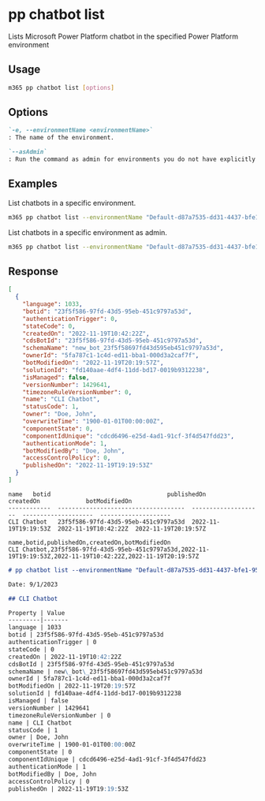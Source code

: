 
# pp chatbot list

Lists Microsoft Power Platform chatbot in the specified Power Platform environment

## Usage

```sh
m365 pp chatbot list [options]
```

## Options

```md definition-list
`-e, --environmentName <environmentName>`
: The name of the environment.

`--asAdmin`
: Run the command as admin for environments you do not have explicitly assigned permissions to.
```

<Global />

## Examples

List chatbots in a specific environment.

```sh
m365 pp chatbot list --environmentName "Default-d87a7535-dd31-4437-bfe1-95340acd55c5"
```

List chatbots in a specific environment as admin.

```sh
m365 pp chatbot list --environmentName "Default-d87a7535-dd31-4437-bfe1-95340acd55c5" --asAdmin
```

## Response

<Tabs>
  <TabItem value="JSON">

  ```json
  [
    {
      "language": 1033,
      "botid": "23f5f586-97fd-43d5-95eb-451c9797a53d",
      "authenticationTrigger": 0,
      "stateCode": 0,
      "createdOn": "2022-11-19T10:42:22Z",
      "cdsBotId": "23f5f586-97fd-43d5-95eb-451c9797a53d",
      "schemaName": "new_bot_23f5f58697fd43d595eb451c9797a53d",
      "ownerId": "5fa787c1-1c4d-ed11-bba1-000d3a2caf7f",
      "botModifiedOn": "2022-11-19T20:19:57Z",
      "solutionId": "fd140aae-4df4-11dd-bd17-0019b9312238",
      "isManaged": false,
      "versionNumber": 1429641,
      "timezoneRuleVersionNumber": 0,
      "name": "CLI Chatbot",
      "statusCode": 1,
      "owner": "Doe, John",
      "overwriteTime": "1900-01-01T00:00:00Z",
      "componentState": 0,
      "componentIdUnique": "cdcd6496-e25d-4ad1-91cf-3f4d547fdd23",
      "authenticationMode": 1,
      "botModifiedBy": "Doe, John",
      "accessControlPolicy": 0,
      "publishedOn": "2022-11-19T19:19:53Z"
    }
  ]
  ```

  </TabItem>
  <TabItem value="Text">

  ```text
  name   botid                                 publishedOn           createdOn             botModifiedOn
  ------------  ------------------------------------  --------------------  --------------------  --------------------
  CLI Chatbot   23f5f586-97fd-43d5-95eb-451c9797a53d  2022-11-19T19:19:53Z  2022-11-19T10:42:22Z  2022-11-19T20:19:57Z
  ```

  </TabItem>
  <TabItem value="CSV">

  ```csv
  name,botid,publishedOn,createdOn,botModifiedOn
  CLI Chatbot,23f5f586-97fd-43d5-95eb-451c9797a53d,2022-11-19T19:19:53Z,2022-11-19T10:42:22Z,2022-11-19T20:19:57Z
  ```

  </TabItem>
  <TabItem value="Markdown">

  ```md
  # pp chatbot list --environmentName "Default-d87a7535-dd31-4437-bfe1-95340acd55c5"

  Date: 9/1/2023

  ## CLI Chatbot

  Property | Value
  ---------|-------
  language | 1033
  botid | 23f5f586-97fd-43d5-95eb-451c9797a53d
  authenticationTrigger | 0
  stateCode | 0
  createdOn | 2022-11-19T10:42:22Z
  cdsBotId | 23f5f586-97fd-43d5-95eb-451c9797a53d
  schemaName | new\_bot\_23f5f58697fd43d595eb451c9797a53d
  ownerId | 5fa787c1-1c4d-ed11-bba1-000d3a2caf7f
  botModifiedOn | 2022-11-19T20:19:57Z
  solutionId | fd140aae-4df4-11dd-bd17-0019b9312238
  isManaged | false
  versionNumber | 1429641
  timezoneRuleVersionNumber | 0
  name | CLI Chatbot
  statusCode | 1
  owner | Doe, John
  overwriteTime | 1900-01-01T00:00:00Z
  componentState | 0
  componentIdUnique | cdcd6496-e25d-4ad1-91cf-3f4d547fdd23
  authenticationMode | 1
  botModifiedBy | Doe, John
  accessControlPolicy | 0
  publishedOn | 2022-11-19T19:19:53Z
  ```

  </TabItem>
</Tabs>

